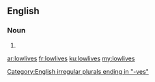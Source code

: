 {{also|low-lives}}
==English==

===Noun===
{{head|en|noun plural form}}

# {{plural of|lowlife|lang=en}}

[[Category:English irregular plurals ending in "-ves"]]

[[ar:lowlives]]
[[fr:lowlives]]
[[ku:lowlives]]
[[my:lowlives]]
